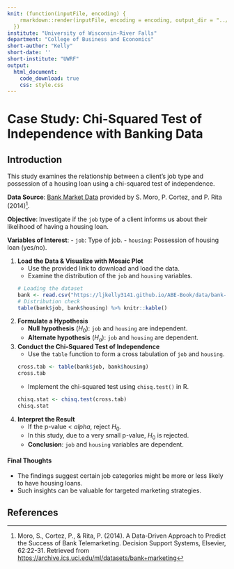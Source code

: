```yaml
---
knit: (function(inputFile, encoding) {
    rmarkdown::render(inputFile, encoding = encoding, output_dir = "../docs/")
  })
institute: "University of Wisconsin-River Falls"
department: "College of Business and Economics"
short-author: "Kelly"
short-date: ''
short-institute: "UWRF"
output: 
  html_document:
    code_download: true
    css: style.css
---
```


# Case Study: Chi-Squared Test of Independence with Banking Data

## Introduction

This study examines the relationship between a client's job type and possession of a housing loan using a chi-squared test of independence.

**Data Source**: [Bank Market Data](https://ljkelly3141.github.io/ABE-Book/data/bank-full.csv) provided by S. Moro, P. Cortez, and P. Rita (2014)[^20-chi_square-1].

**Objective**: Investigate if the `job` type of a client informs us about their likelihood of having a housing loan.

**Variables of Interest**:
  - `job`: Type of job.
  - `housing`: Possession of housing loan (yes/no).

1. **Load the Data & Visualize with Mosaic Plot**
   - Use the provided link to download and load the data.
   - Examine the distribution of the `job` and `housing` variables.
```r
# Loading the dataset
bank <- read.csv("https://ljkelly3141.github.io/ABE-Book/data/bank-full.csv", sep = ";")
# Distribution check
table(bank$job, bank$housing) %>% knitr::kable()
```
   
2. **Formulate a Hypothesis**
   - **Null hypothesis** ($H_0$): `job` and `housing` are independent.
   - **Alternate hypothesis** ($H_a$): `job` and `housing` are dependent.

3. **Conduct the Chi-Squared Test of Independence**
   - Use the `table` function to form a cross tabulation of `job` and `housing`.
```r
cross.tab <- table(bank$job, bank$housing)
cross.tab
```
   - Implement the chi-squared test using `chisq.test()` in R.
```r
chisq.stat <- chisq.test(cross.tab)
chisq.stat
```

4. **Interpret the Result**
   - If the p-value < $alpha$, reject $H_0$.
   - In this study, due to a very small p-value, $H_0$ is rejected.
   - **Conclusion**: `job` and `housing` variables are dependent.

#### **Final Thoughts**
- The findings suggest certain job categories might be more or less likely to have housing loans.
- Such insights can be valuable for targeted marketing strategies.

## References

[^20-chi_square-1]: Moro, S., Cortez, P., & Rita, P. (2014). A Data-Driven Approach to Predict the Success of Bank Telemarketing. Decision Support Systems, Elsevier, 62:22-31. Retrieved from [https://archive.ics.uci.edu/ml/datasets/bank+marketing](https://archive.ics.uci.edu/ml/datasets/bank+marketing)

